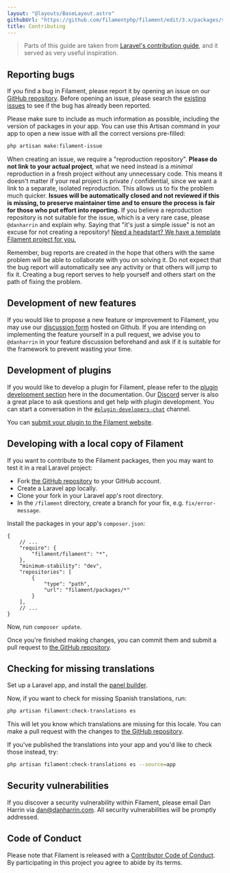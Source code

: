 ```yaml
---
layout: "@layouts/BaseLayout.astro"
githubUrl: "https://github.com/filamentphp/filament/edit/3.x/packages/support/docs/08-contributing.md"
title: Contributing
---
```


> Parts of this guide are taken from [Laravel's contribution guide](https://laravel.com/docs/contributions), and it served as very useful inspiration.

## Reporting bugs

If you find a bug in Filament, please report it by opening an issue on our [GitHub repository](https://github.com/filamentphp/filament/issues/new/choose). Before opening an issue, please search the [existing issues](https://github.com/filamentphp/filament/issues?q=is%3Aissue) to see if the bug has already been reported. 

Please make sure to include as much information as possible, including the version of packages in your app. You can use this Artisan command in your app to open a new issue with all the correct versions pre-filled:

```bash
php artisan make:filament-issue
```

When creating an issue, we require a "reproduction repository". **Please do not link to your actual project**, what we need instead is a _minimal_ reproduction in a fresh project without any unnecessary code. This means it doesn't matter if your real project is private / confidential, since we want a link to a separate, isolated reproduction. This allows us to fix the problem much quicker. **Issues will be automatically closed and not reviewed if this is missing, to preserve maintainer time and to ensure the process is fair for those who put effort into reporting.** If you believe a reproduction repository is not suitable for the issue, which is a very rare case, please `@danharrin` and explain why. Saying that "it's just a simple issue" is not an excuse for not creating a repository! [Need a headstart? We have a template Filament project for you.](https://filament-issue.unitedbycode.com)

Remember, bug reports are created in the hope that others with the same problem will be able to collaborate with you on solving it. Do not expect that the bug report will automatically see any activity or that others will jump to fix it. Creating a bug report serves to help yourself and others start on the path of fixing the problem.

## Development of new features

If you would like to propose a new feature or improvement to Filament, you may use our [discussion form](https://github.com/filamentphp/filament/discussions) hosted on Github. If you are intending on implementing the feature yourself in a pull request, we advise you to `@danharrin` in your feature discussion beforehand and ask if it is suitable for the framework to prevent wasting your time.

## Development of plugins

If you would like to develop a plugin for Filament, please refer to the [plugin development section](https://laravel-filament.cn/docs/support/plugins) here in the documentation. Our [Discord](https://filamentphp.com/discord) server is also a great place to ask questions and get help with plugin development. You can start a conversation in the [`#plugin-developers-chat`](https://discord.com/channels/883083792112300104/970354547723730955) channel.

You can [submit your plugin to the Filament website](https://github.com/filamentphp/filamentphp.com/blob/main/README.md#contributing).

## Developing with a local copy of Filament

If you want to contribute to the Filament packages, then you may want to test it in a real Laravel project:

- Fork [the GitHub repository](https://github.com/filamentphp/filament) to your GitHub account.
- Create a Laravel app locally.
- Clone your fork in your Laravel app's root directory.
- In the `/filament` directory, create a branch for your fix, e.g. `fix/error-message`.

Install the packages in your app's `composer.json`:

```jsonc
{
    // ...
    "require": {
        "filament/filament": "*",
    },
    "minimum-stability": "dev",
    "repositories": [
        {
            "type": "path",
            "url": "filament/packages/*"
        }
    ],
    // ...
}
```

Now, run `composer update`.

Once you're finished making changes, you can commit them and submit a pull request to [the GitHub repository](https://github.com/filamentphp/filament).

## Checking for missing translations

Set up a Laravel app, and install the [panel builder](https://laravel-filament.cn/docs/zh-CN/panels/installation).

Now, if you want to check for missing Spanish translations, run:

```bash
php artisan filament:check-translations es
```

This will let you know which translations are missing for this locale. You can make a pull request with the changes to [the GitHub repository](https://github.com/filamentphp/filament).

If you've published the translations into your app and you'd like to check those instead, try:

```bash
php artisan filament:check-translations es --source=app
```

## Security vulnerabilities

If you discover a security vulnerability within Filament, please email Dan Harrin via [dan@danharrin.com](mailto:dan@danharrin.com). All security vulnerabilities will be promptly addressed.

## Code of Conduct

Please note that Filament is released with a [Contributor Code of Conduct](https://github.com/filamentphp/filament/blob/afa0c703da18ce78b508951436f571c9d4813db6/CODE_OF_CONDUCT.md). By participating in this project you agree to abide by its terms.
